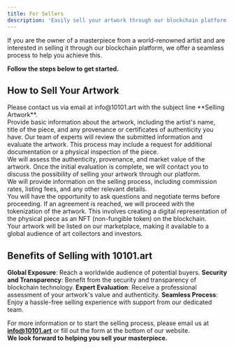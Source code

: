 ```yaml
---
title: For Sellers
description: 'Easily sell your artwork through our blockchain platform
---
```


If you are the owner of a masterpiece from a world-renowned artist and are interested in selling it through our blockchain platform, we offer a seamless process to help you achieve this. 

**Follow the steps below to get started.**

## How to Sell Your Artwork


<Steps>
  <Step title="Initial Contact">
    Please contact us via email at info@10101.art with the subject line **Selling Artwork**. <br />
    Provide basic information about the artwork, including the artist's name, title of the piece, and any provenance or certificates of authenticity you have.
  </Step>
  <Step title="Review and Evaluation">
    Our team of experts will review the submitted information and evaluate the artwork. This process may include a request for additional documentation or a physical inspection of the piece. <br />
	We will assess the authenticity, provenance, and market value of the artwork.
  </Step>
  <Step title="Discussion and Agreement">
    Once the initial evaluation is complete, we will contact you to discuss the possibility of selling your artwork through our platform. <br />
    We will provide information on the selling process, including commission rates, listing fees, and any other relevant details. <br />
    You will have the opportunity to ask questions and negotiate terms before proceeding.
  </Step>
    <Step title="Tokenization and Listing">
    If an agreement is reached, we will proceed with the tokenization of the artwork. This involves creating a digital representation of the physical piece as an NFT (non-fungible token) on the blockchain. <br />
    Your artwork will be listed on our marketplace, making it available to a global audience of art collectors and investors.
</Steps>

## Benefits of Selling with 10101.art

**Global Exposure**: Reach a worldwide audience of potential buyers.
**Security and Transparency**: Benefit from the security and transparency of blockchain technology.
**Expert Evaluation**: Receive a professional assessment of your artwork's value and authenticity.
**Seamless Process**: Enjoy a hassle-free selling experience with support from our dedicated team.

For more information or to start the selling process, please email us at **info@10101.art** or fill out the form at the bottom of our website. <br /> 
**We look forward to helping you sell your masterpiece.**


